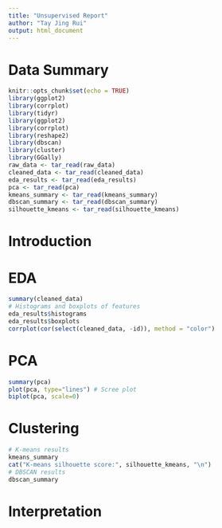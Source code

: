 ```yaml
---
title: "Unsupervised Report"
author: "Tay Jing Rui"
output: html_document
---
```


# Data Summary

```r
knitr::opts_chunk$set(echo = TRUE)
library(ggplot2)
library(corrplot)
library(tidyr)
library(ggplot2)
library(corrplot)
library(reshape2)
library(dbscan)
library(cluster)
library(GGally)
raw_data <- tar_read(raw_data)
cleaned_data <- tar_read(cleaned_data)
eda_results <- tar_read(eda_results)
pca <- tar_read(pca)
kmeans_summary <- tar_read(kmeans_summary)
dbscan_summary <- tar_read(dbscan_summary)
silhouette_kmeans <- tar_read(silhouette_kmeans)
```

# Introduction

# EDA
```r
summary(cleaned_data)
# Histograms and boxplots of features
eda_results$histograms
eda_results$boxplots
corrplot(cor(select(cleaned_data, -id)), method = "color")
```

# PCA
```r
summary(pca)
plot(pca, type="lines") # Scree plot
biplot(pca, scale=0)
```

# Clustering
```r
# K-means results
kmeans_summary
cat("K-means silhouette score:", silhouette_kmeans, "\n")
# DBSCAN results
dbscan_summary
```

# Interpretation
